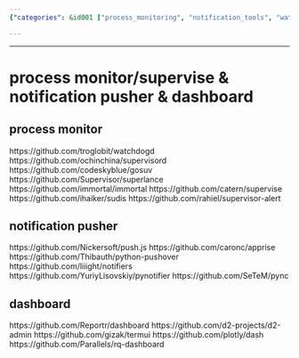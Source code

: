 ```yaml
---
{"categories": &id001 ["process_monitoring", "notification_tools", "watchdogd", "supervisord", "gosuv", "push.js", "apprise", "python-pushover", "dashboard_tools", "Reportr/dashboard", "d2-admin", "termui", "plotly/dash", "Parallels/rq-dashboard"], "category": "Process Monitoring", "date": "2023-09-26 13:12:34", "description": "This article discusses various process monitoring and notification tools like watchdogd, supervisord, gosuv, push.js, apprise, and python-pushover, as well as dashboard tools such as Reportr/dashboard, d2-admin, termui, plotly/dash, and Parallels/rq-dashboard.", "tags": *id001, "title": "Process Monitoring and Notification Tools: A Comprehensive List"}

---
```


------

# process monitor/supervise & notification pusher & dashboard

## process monitor

https://github.com/troglobit/watchdogd
https://github.com/ochinchina/supervisord
https://github.com/codeskyblue/gosuv
https://github.com/Supervisor/superlance
https://github.com/immortal/immortal
https://github.com/catern/supervise
https://github.com/ihaiker/sudis
https://github.com/rahiel/supervisor-alert

## notification pusher

https://github.com/Nickersoft/push.js
https://github.com/caronc/apprise
https://github.com/Thibauth/python-pushover
https://github.com/liiight/notifiers
https://github.com/YuriyLisovskiy/pynotifier
https://github.com/SeTeM/pync

## dashboard

https://github.com/Reportr/dashboard
https://github.com/d2-projects/d2-admin
https://github.com/gizak/termui
https://github.com/plotly/dash
https://github.com/Parallels/rq-dashboard

